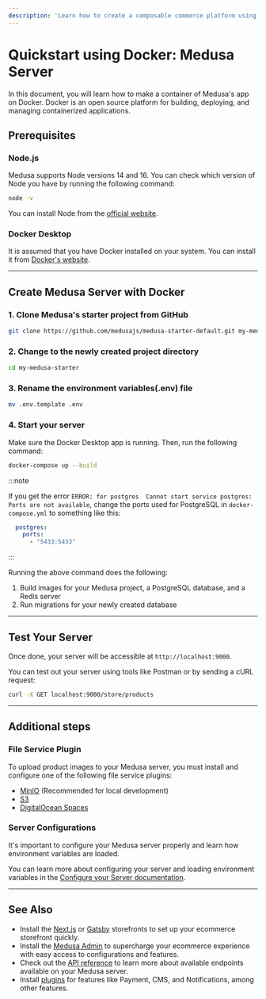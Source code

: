 ```yaml
---
description: 'Learn how to create a composable commerce platform using Medusa. This quickstart guide will help you set up your Medusa server using Docker. '
---
```



# Quickstart using Docker: Medusa Server

In this document, you will learn how to make a container of Medusa's app on Docker. Docker is an open source platform for building, deploying, and managing containerized applications.

## Prerequisites

### Node.js
Medusa supports Node versions 14 and 16. You can check which version of Node you have by running the following command:

```bash noReport
node -v
```

You can install Node from the [official website](https://nodejs.org/en/).

### Docker Desktop

It is assumed that you have Docker installed on your system. You can install it from [Docker's website](https://docs.docker.com/get-docker/).

---

## Create Medusa Server with Docker

### 1. Clone Medusa's starter project from GitHub

```bash noReport
git clone https://github.com/medusajs/medusa-starter-default.git my-medusa-starter
```

### 2. Change to the newly created project directory
```bash noReport
cd my-medusa-starter
```

### 3.  Rename the environment variables(.env) file

```bash noReport
mv .env.template .env
```

### 4. Start your server

Make sure the Docker Desktop app is running. Then, run the following command:

```bash noReport
docker-compose up --build
```

:::note

If you get the error `ERROR: for postgres  Cannot start service postgres: Ports are not available`, change the ports used for PostgreSQL in `docker-compose.yml` to something like this:

```yml noReport
  postgres:
    ports:
      - "5433:5433"
```

:::

Running the above command does the following:

1. Build images for your Medusa project, a PostgreSQL database, and a Redis server
2. Run migrations for your newly created database

<Feedback 
   event="survey_server_docker_quickstart"
   question="Did you set up the server successfully?"
   positiveQuestion="Is there anything that should improved?"
   negativeQuestion="Please describe the issue you faced."
/>

---

## Test Your Server

Once done, your server will be accessible at `http://localhost:9000`.

You can test out your server using tools like Postman or by sending a cURL request:

```bash noReport
curl -X GET localhost:9000/store/products
```

---

## Additional steps

### File Service Plugin

To upload product images to your Medusa server, you must install and configure one of the following file service plugins:

- [MinIO](../add-plugins/minio.md) (Recommended for local development)
- [S3](../add-plugins/s3.md)
- [DigitalOcean Spaces](../add-plugins/spaces.md)

### Server Configurations

It's important to configure your Medusa server properly and learn how environment variables are loaded.

You can learn more about configuring your server and loading environment variables in the [Configure your Server documentation](../usage/configurations.md).

---

## See Also

- Install the [Next.js](../starters/nextjs-medusa-starter.mdx) or [Gatsby](../starters/gatsby-medusa-starter.mdx) storefronts to set up your ecommerce storefront quickly.
- Install the [Medusa Admin](../admin/quickstart.mdx) to supercharge your ecommerce experience with easy access to configurations and features.
- Check out the [API reference](https://docs.medusajs.com/api/store) to learn more about available endpoints available on your Medusa server.
- Install [plugins](https://github.com/medusajs/medusa/tree/master/packages) for features like Payment, CMS, and Notifications, among other features.
